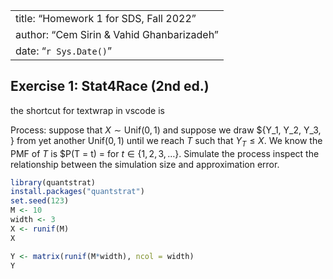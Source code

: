 
---
title: "Homework 1 for SDS, Fall 2022"
author: "Cem Sirin & Vahid Ghanbarizadeh"
date: "`r Sys.Date()`"
---

## Exercise 1: Stat4Race (2nd ed.)

the shortcut for textwrap in vscode is

Process: suppose that $X \sim \text{Unif}(0,1)$ and suppose we draw $\{Y_1, Y_2, Y_3, \ldots\} from yet another $\text{Unif}(0,1)$ until we reach $T$ such that $Y_T \leq X$. We know the PMF of $T$ is $P(T = t) = \frac{1}{t(t+1)} for $t \in \{1,2,3,\ldots\}$. Simulate the process inspect the relationship between the simulation size and approximation error.

```r

library(quantstrat)
install.packages("quantstrat")
set.seed(123)
M <- 10
width <- 3
X <- runif(M)
X

Y <- matrix(runif(M*width), ncol = width)
Y

```